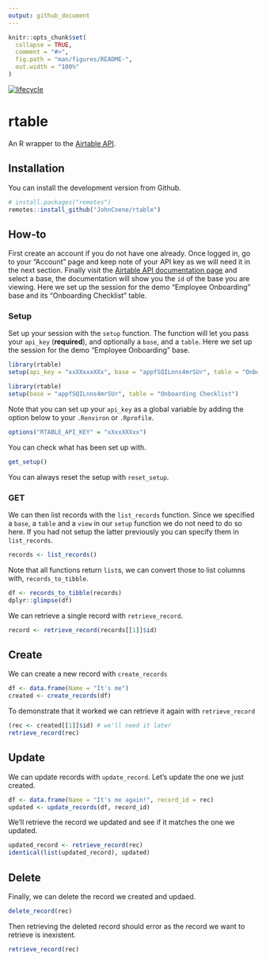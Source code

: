 ```yaml
---
output: github_document
---
```


```r
knitr::opts_chunk$set(
  collapse = TRUE,
  comment = "#>",
  fig.path = "man/figures/README-",
  out.width = "100%"
)
```
[![lifecycle](https://img.shields.io/badge/lifecycle-maturing-blue.svg)](https://www.tidyverse.org/lifecycle/#maturing)

# rtable

An R wrapper to the [Airtable API](https://airtable.com/api).

## Installation

You can install the development version from Github.

```r
# install.packages("remotes")
remotes::install_github("JohnCoene/rtable")
```

## How-to

First create an account if you do not have one already. Once logged in, go to your "Account" page and keep note of your API key as we will need it in the next section. Finally visit the [Airtable API documentation page](https://airtable.com/api) and select a base, the documentation will show you the `id` of the base you are viewing. Here we set up the session for the demo "Employee Onboarding" base and its "Onboarding Checklist" table. 

### Setup

Set up your session with the `setup` function. The function will let you pass your `api_key` (__required__), and optionally a `base`, and a `table`. Here we set up the session for the demo "Employee Onboarding" base.

```r
library(rtable)
setup(api_key = "xxXXxxxXXx", base = "appfSQILnns4mrSUr", table = "Onboarding Checklist")
```

```r
library(rtable)
setup(base = "appfSQILnns4mrSUr", table = "Onboarding Checklist")
```

Note that you can set up your `api_key` as a global variable by adding the option below to your `.Renviron` or `.Rprofile`.

```r
options("RTABLE_API_KEY" = "xXxxXXXxx")
```

You can check what has been set up with.

```r
get_setup()
```

You can always reset the setup with `reset_setup`.

### GET

We can then list records with the `list_records` function. Since we specified a `base`, a `table` and a `view` in our `setup` function we do not need to do so here. If you had not setup the latter previously you can specify them in `list_records`.

```r
records <- list_records()
```

Note that all functions return `list`s, we can convert those to list columns with, `records_to_tibble`.

```r
df <- records_to_tibble(records)
dplyr::glimpse(df)
```

We can retrieve a single record with `retrieve_record`.

```r
record <- retrieve_record(records[[1]]$id)
```

## Create

We can create a new record with `create_records`

```r
df <- data.frame(Name = "It's me")
created <- create_records(df)
```

To demonstrate that it worked we can retrieve it again with `retrieve_record`

```r
(rec <- created[[1]]$id) # we'll need it later
retrieve_record(rec)
```

## Update

We can update records with `update_record`. Let's update the one we just created.

```r
df <- data.frame(Name = "It's me again!", record_id = rec)
updated <- update_records(df, record_id)
```

We'll retrieve the record we updated and see if it matches the one we updated.

```r
updated_record <- retrieve_record(rec)
identical(list(updated_record), updated)
```

## Delete

Finally, we can delete the record we created and updaed.

```r
delete_record(rec)
```

Then retrieving the deleted record should error as the record we want to retrieve is inexistent.

```r
retrieve_record(rec)
```